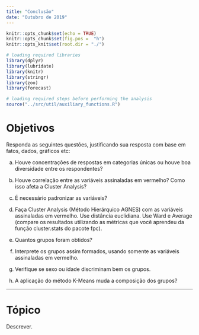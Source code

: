 ```yaml
---
title: "Conclusão"
date: "Outubro de 2019"
---
```


```r
knitr::opts_chunk$set(echo = TRUE)
knitr::opts_chunk$set(fig.pos =  "h")
knitr::opts_knit$set(root.dir = "./")

# loading required libraries
library(dplyr)
library(lubridate)
library(knitr)
library(stringr)
library(zoo)
library(forecast)
```

```r
# loading required steps before performing the analysis
source("../src/util/auxiliary_functions.R")
```

# Objetivos

Responda as seguintes questões, justificando sua resposta com base em fatos, dados, gráficos etc:

a)	Houve concentrações de respostas em categorias únicas ou houve boa diversidade entre os respondentes?

b)	Houve correlação entre as variáveis assinaladas em vermelho? Como isso afeta a Cluster Analysis?

c)	É necessário padronizar as variáveis?

d)	Faça Cluster Analysis (Método Hierárquico AGNES) com as variáveis assinaladas em vermelho. Use distância euclidiana. Use Ward e Average (compare os resultados utilizando as métricas que você aprendeu da função cluster.stats do pacote fpc). 

e)	Quantos grupos foram obtidos? 

f)	Interprete os grupos assim formados, usando somente as variáveis assinaladas em vermelho.

g)	Verifique se sexo ou idade discriminam bem os grupos.

h)	A aplicação do método K-Means muda a composição dos grupos?


*******************************************************************************

# Tópico

Descrever.